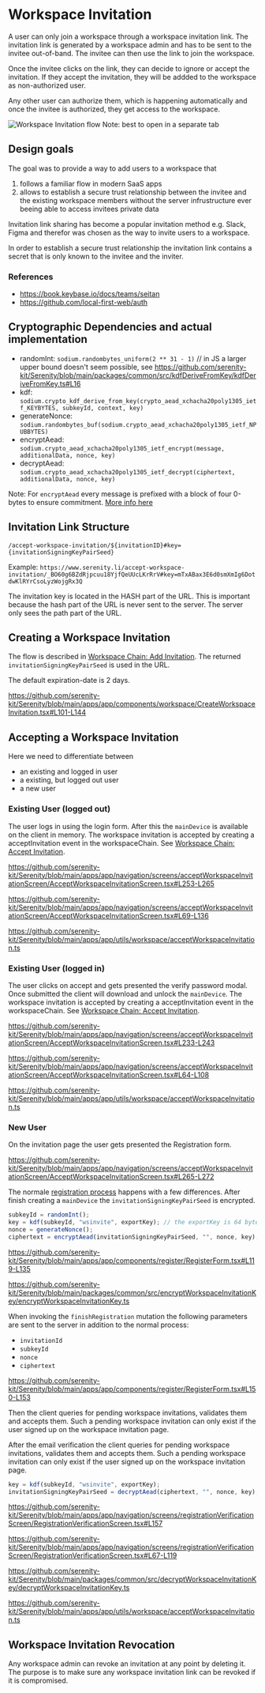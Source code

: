 # Workspace Invitation

A user can only join a workspace through a workspace invitation link. The invitation link is generated by a workspace admin and has to be sent to the invitee out-of-band. The invitee can then use the link to join the workspace.

Once the invitee clicks on the link, they can decide to ignore or accept the invitation. If they accept the invitation, they will be addded to the workspace as non-authorized user.

Any other user can authorize them, which is happening automatically and once the invitee is authorized, they get access to the workspace.

![Workspace Invitation flow](./workspace-invitation-flow.png)
Note: best to open in a separate tab

## Design goals

The goal was to provide a way to add users to a workspace that

1. follows a familiar flow in modern SaaS apps
2. allows to establish a secure trust relationship between the invitee and the existing workspace members without the server infrustructure ever beeing able to access invitees private data

Invitation link sharing has become a popular invitation method e.g. Slack, Figma and therefor was chosen as the way to invite users to a workspace.

In order to establish a secure trust relationship the invitation link contains a secret that is only known to the invitee and the inviter.

### References

- https://book.keybase.io/docs/teams/seitan
- https://github.com/local-first-web/auth

## Cryptographic Dependencies and actual implementation

- randomInt: `sodium.randombytes_uniform(2 ** 31 - 1)` // in JS a larger upper bound doesn't seem possible, see https://github.com/serenity-kit/Serenity/blob/main/packages/common/src/kdfDeriveFromKey/kdfDeriveFromKey.ts#L16
- kdf: `sodium.crypto_kdf_derive_from_key(crypto_aead_xchacha20poly1305_ietf_KEYBYTES, subkeyId, context, key)`
- generateNonce: `sodium.randombytes_buf(sodium.crypto_aead_xchacha20poly1305_ietf_NPUBBYTES)`
- encryptAead: `sodium.crypto_aead_xchacha20poly1305_ietf_encrypt(message, additionalData, nonce, key)`
- decryptAead: `sodium.crypto_aead_xchacha20poly1305_ietf_decrypt(ciphertext, additionalData, nonce, key)`

Note: For `encryptAead` every message is prefixed with a block of four 0-bytes to ensure commitment. [More info here](https://github.com/serenity-kit/secsync/blob/main/packages/secsync/src/crypto/encryptAead.ts#L16-L20)

## Invitation Link Structure

`/accept-workspace-invitation/${invitationID}#key={invitationSigningKeyPairSeed}`

Example: `https://www.serenity.li/accept-workspace-invitation/_BO60g6BZdRjpcuu18YjfQeUUcLKrRrV#key=mTxABax3E6d0smXmIg6DotdwKlRYrCsoLyzWojgRx3Q`

The invitation key is located in the HASH part of the URL. This is important because the hash part of the URL is never sent to the server. The server only sees the path part of the URL.

## Creating a Workspace Invitation

The flow is described in [Workspace Chain: Add Invitation](./workspace-chain#add-invitation). The returned `invitationSigningKeyPairSeed` is used in the URL.

The default expiration-date is 2 days.

https://github.com/serenity-kit/Serenity/blob/main/apps/app/components/workspace/CreateWorkspaceInvitation.tsx#L101-L144

## Accepting a Workspace Invitation

Here we need to differentiate between

- an existing and logged in user
- a existing, but logged out user
- a new user

### Existing User (logged out)

The user logs in using the login form. After this the `mainDevice` is available on the client in memory. The workspace invitation is accepted by creating a acceptInvitation event in the workspaceChain. See [Workspace Chain: Accept Invitation](./workspace-chain#accept-invitation).

https://github.com/serenity-kit/Serenity/blob/main/apps/app/navigation/screens/acceptWorkspaceInvitationScreen/AcceptWorkspaceInvitationScreen.tsx#L253-L265

https://github.com/serenity-kit/Serenity/blob/main/apps/app/navigation/screens/acceptWorkspaceInvitationScreen/AcceptWorkspaceInvitationScreen.tsx#L69-L136

https://github.com/serenity-kit/Serenity/blob/main/apps/app/utils/workspace/acceptWorkspaceInvitation.ts

### Existing User (logged in)

The user clicks on accept and gets presented the verify password modal. Once submitted the client will download and unlock the `mainDevice`. The workspace invitation is accepted by creating a acceptInvitation event in the workspaceChain. See [Workspace Chain: Accept Invitation](./workspace-chain#accept-invitation).

https://github.com/serenity-kit/Serenity/blob/main/apps/app/navigation/screens/acceptWorkspaceInvitationScreen/AcceptWorkspaceInvitationScreen.tsx#L233-L243

https://github.com/serenity-kit/Serenity/blob/main/apps/app/navigation/screens/acceptWorkspaceInvitationScreen/AcceptWorkspaceInvitationScreen.tsx#L64-L108

https://github.com/serenity-kit/Serenity/blob/main/apps/app/utils/workspace/acceptWorkspaceInvitation.ts

### New User

On the invitation page the user gets presented the Registration form.

https://github.com/serenity-kit/Serenity/blob/main/apps/app/navigation/screens/acceptWorkspaceInvitationScreen/AcceptWorkspaceInvitationScreen.tsx#L265-L272

The normale [registration process](./user-registration#steps-without-workspace-invitation) happens with a few differences. After finish creating a `mainDevice` the `invitationSigningKeyPairSeed` is encrypted.

```ts
subkeyId = randomInt();
key = kdf(subkeyId, "wsinvite", exportKey); // the exportKey is 64 bytes long, so only the first 32 bytes are used
nonce = generateNonce();
ciphertext = encryptAead(invitationSigningKeyPairSeed, "", nonce, key);
```

https://github.com/serenity-kit/Serenity/blob/main/apps/app/components/register/RegisterForm.tsx#L119-L135

https://github.com/serenity-kit/Serenity/blob/main/packages/common/src/encryptWorkspaceInvitationKey/encryptWorkspaceInvitationKey.ts

When invoking the `finishRegistration` mutation the following parameters are sent to the server in addition to the normal process:

- `invitationId`
- `subkeyId`
- `nonce`
- `ciphertext`

https://github.com/serenity-kit/Serenity/blob/main/apps/app/components/register/RegisterForm.tsx#L150-L153

Then the client queries for pending workspace invitations, validates them and accepts them. Such a pending workspace invitation can only exist if the user signed up on the workspace invitation page.

After the email verification the client queries for pending workspace invitations, validates them and accepts them. Such a pending workspace invitation can only exist if the user signed up on the workspace invitation page.

```ts
key = kdf(subkeyId, "wsinvite", exportKey);
invitationSigningKeyPairSeed = decryptAead(ciphertext, "", nonce, key);
```

https://github.com/serenity-kit/Serenity/blob/main/apps/app/navigation/screens/registrationVerificationScreen/RegistrationVerificationScreen.tsx#L157

https://github.com/serenity-kit/Serenity/blob/main/apps/app/navigation/screens/registrationVerificationScreen/RegistrationVerificationScreen.tsx#L67-L119

https://github.com/serenity-kit/Serenity/blob/main/packages/common/src/decryptWorkspaceInvitationKey/decryptWorkspaceInvitationKey.ts

https://github.com/serenity-kit/Serenity/blob/main/apps/app/utils/workspace/acceptWorkspaceInvitation.ts

## Workspace Invitation Revocation

Any workspace admin can revoke an invitation at any point by deleting it. The purpose is to make sure any workspace invitation link can be revoked if it is compromised.
